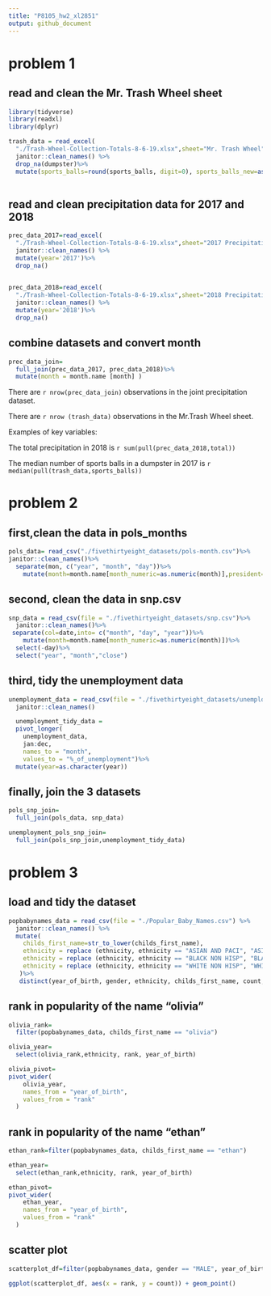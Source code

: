 ```yaml
---
title: "P8105_hw2_xl2851"
output: github_document
---
```


# problem 1
## read and clean the Mr. Trash Wheel sheet
```r
library(tidyverse)
library(readxl)
library(dplyr)

trash_data = read_excel(
  "./Trash-Wheel-Collection-Totals-8-6-19.xlsx",sheet="Mr. Trash Wheel", range = cell_cols("A2:N408")) %>%
  janitor::clean_names() %>%
  drop_na(dumpster)%>%
  mutate(sports_balls=round(sports_balls, digit=0), sports_balls_new=as.integer(sports_balls))
  
```

## read and clean precipitation data for 2017 and 2018
```r
prec_data_2017=read_excel(
  "./Trash-Wheel-Collection-Totals-8-6-19.xlsx",sheet="2017 Precipitation", skip=1) %>%
  janitor::clean_names() %>%
  mutate(year='2017')%>%
  drop_na()
  
```
```r
prec_data_2018=read_excel(
  "./Trash-Wheel-Collection-Totals-8-6-19.xlsx",sheet="2018 Precipitation", skip=1) %>%
  janitor::clean_names() %>%
  mutate(year='2018')%>%
  drop_na()
```

## combine datasets and convert month
```r
prec_data_join=
  full_join(prec_data_2017, prec_data_2018)%>%
  mutate(month = month.name [month] )
```
There are `r nrow(prec_data_join)` observations in the joint precipitation dataset.

There are `r nrow (trash_data)` observations in the Mr.Trash Wheel sheet.

Examples of key variables:

The total precipitation in 2018 is `r sum(pull(prec_data_2018,total))`

The median number of sports balls in a dumpster in 2017 is `r median(pull(trash_data,sports_balls))`


# problem 2
## first,clean the data in pols_months
```r
pols_data= read_csv("./fivethirtyeight_datasets/pols-month.csv")%>%
janitor::clean_names()%>%
  separate(mon, c("year", "month", "day"))%>% 
    mutate(month=month.name[month_numeric=as.numeric(month)],president='gop','dem')%>% select(-prez_dem, -prez_gop, -day)
```

## second, clean the data in snp.csv
```r
snp_data = read_csv(file = "./fivethirtyeight_datasets/snp.csv")%>%
  janitor::clean_names()%>%
 separate(col=date,into= c("month", "day", "year"))%>% 
    mutate(month=month.name[month_numeric=as.numeric(month)])%>% 
  select(-day)%>%
  select("year", "month","close")
```

## third, tidy the unemployment data
```r
unemployment_data = read_csv(file = "./fivethirtyeight_datasets/unemployment.csv")%>%
  janitor::clean_names()
```


```r
  unemployment_tidy_data = 
  pivot_longer(
    unemployment_data, 
    jan:dec,
    names_to = "month", 
    values_to = "%_of_unemployment")%>%
  mutate(year=as.character(year))
```

## finally, join the 3 datasets
```r
pols_snp_join=
  full_join(pols_data, snp_data)
```

```r
unemployment_pols_snp_join=
  full_join(pols_snp_join,unemployment_tidy_data)
```


# problem 3
## load and tidy the dataset
```r
popbabynames_data = read_csv(file = "./Popular_Baby_Names.csv") %>%
  janitor::clean_names() %>%
  mutate(
    childs_first_name=str_to_lower(childs_first_name),
    ethnicity = replace (ethnicity, ethnicity == "ASIAN AND PACI", "ASIAN AND PACIFIC ISLANDER"),
    ethnicity = replace (ethnicity, ethnicity == "BLACK NON HISP", "BLACK NON HISPANIC"),
    ethnicity = replace (ethnicity, ethnicity == "WHITE NON HISP", "WHITE NON HISPANIC")
   )%>%
   distinct(year_of_birth, gender, ethnicity, childs_first_name, count, rank, .keep_all=TRUE)

```

## rank in popularity of the name "olivia"
```r
olivia_rank=
  filter(popbabynames_data, childs_first_name == "olivia")
```

```r
olivia_year=
  select(olivia_rank,ethnicity, rank, year_of_birth)
```

```r
olivia_pivot=  
pivot_wider(
    olivia_year,
    names_from = "year_of_birth",
    values_from = "rank"
  )
```

## rank in popularity of the name "ethan"
```r
ethan_rank=filter(popbabynames_data, childs_first_name == "ethan")
```

```r
ethan_year=
  select(ethan_rank,ethnicity, rank, year_of_birth)
```

```r
ethan_pivot=  
pivot_wider(
    ethan_year,
    names_from = "year_of_birth",
    values_from = "rank"
  )
```

## scatter plot
```r
scatterplot_df=filter(popbabynames_data, gender == "MALE", year_of_birth=="2016", ethnicity=="WHITE NON HISPANIC")

ggplot(scatterplot_df, aes(x = rank, y = count)) + geom_point()
```

